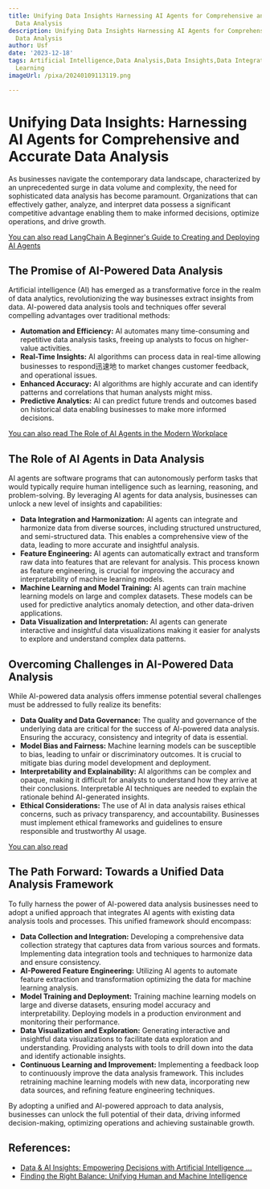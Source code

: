 ```yaml
---
title: Unifying Data Insights Harnessing AI Agents for Comprehensive and Accurate
  Data Analysis
description: Unifying Data Insights Harnessing AI Agents for Comprehensive and Accurate
  Data Analysis
author: Usf
date: '2023-12-18'
tags: Artificial Intelligence,Data Analysis,Data Insights,Data Integration,Data Science,Machine
  Learning
imageUrl: /pixa/20240109113119.png

---
```

# Unifying Data Insights: Harnessing AI Agents for Comprehensive and Accurate Data Analysis

As businesses navigate the contemporary data landscape, characterized by an unprecedented surge in data volume and complexity, the need for sophisticated data analysis has become paramount. Organizations that  can effectively gather, analyze, and interpret data possess a significant competitive advantage enabling them to make informed  decisions, optimize operations, and drive growth.

[You can also read LangChain A Beginner's Guide to Creating and Deploying AI  Agents](LangChain%20A%20Beginner%27s%20Guide%20to%20Creating%20and%20Deploying%20AI%20Agents)


## The Promise of AI-Powered Data Analysis

Artificial intelligence (AI) has emerged as a transformative force in the realm of data  analytics, revolutionizing the way businesses extract  insights from  data. AI-powered data analysis tools  and techniques offer several compelling advantages over traditional  methods:

- **Automation and Efficiency:** AI automates many time-consuming and repetitive data analysis tasks, freeing up analysts to focus on higher-value activities.
-  **Real-Time Insights:** AI algorithms can process data in real-time allowing businesses to respond迅速地 to market  changes  customer  feedback, and operational issues.
- **Enhanced  Accuracy:** AI algorithms are  highly accurate and can identify patterns and correlations that human analysts might  miss.
- **Predictive  Analytics:** AI can predict future trends and outcomes based on historical  data enabling businesses to make more informed decisions.

[You can also read The Role of AI Agents in the  Modern Workplace](The%20Role%20of%20AI%20Agents%20in%20the%20Modern%20Workplace)


## The Role of  AI Agents in Data Analysis

AI agents are software programs that can autonomously perform tasks that would typically require human intelligence such  as learning, reasoning, and problem-solving. By leveraging  AI agents for data  analysis, businesses can unlock a  new level of insights and capabilities:

- **Data Integration and  Harmonization:** AI agents  can integrate and harmonize data from diverse sources, including structured unstructured, and semi-structured data. This enables a comprehensive view of the  data, leading to more accurate and insightful analysis.
- **Feature Engineering:** AI agents can automatically extract and transform raw data into features that are relevant for analysis. This process known as  feature engineering, is  crucial for improving the accuracy and interpretability of machine learning models.
- **Machine Learning and Model Training:** AI agents can train machine learning models on large and complex datasets. These models can be used  for predictive analytics anomaly detection, and  other data-driven applications.
- **Data Visualization  and Interpretation:** AI agents can  generate interactive and insightful data visualizations making it easier for analysts to explore and understand complex data patterns.

## Overcoming Challenges in AI-Powered Data Analysis

While  AI-powered data analysis offers immense potential several challenges  must be addressed to fully realize its benefits:

- **Data Quality and Data Governance:** The quality  and  governance of the underlying data are  critical for the success of  AI-powered data  analysis. Ensuring the accuracy,  consistency and integrity of data is essential.
- **Model Bias and Fairness:** Machine  learning  models can be susceptible to bias, leading to unfair or discriminatory outcomes.  It is crucial to mitigate bias during model development  and deployment.
- **Interpretability and  Explainability:** AI algorithms  can be complex  and opaque, making it difficult for analysts to understand how  they arrive at their conclusions. Interpretable  AI  techniques are needed to explain the rationale behind  AI-generated insights.
- **Ethical Considerations:** The use of AI  in data analysis raises ethical concerns, such as privacy transparency, and accountability. Businesses  must implement ethical frameworks and guidelines to ensure responsible and trustworthy AI usage.

[You can also read ]()


## The Path Forward: Towards a Unified  Data Analysis  Framework

To fully harness the power  of AI-powered data analysis businesses need to adopt a unified approach that integrates AI agents with existing data analysis tools and processes. This unified framework should encompass:

- **Data Collection and Integration:** Developing a comprehensive data collection strategy that captures data from various sources and formats.  Implementing data integration tools and techniques  to harmonize data and ensure consistency.
- **AI-Powered Feature Engineering:** Utilizing AI agents to  automate feature extraction and transformation optimizing  the data for  machine  learning analysis.
-  **Model Training and Deployment:** Training machine learning models  on large and diverse datasets, ensuring model accuracy and interpretability. Deploying models in a production  environment and  monitoring their performance.
- **Data Visualization and Exploration:** Generating interactive and insightful data visualizations to facilitate data  exploration and understanding. Providing analysts with tools to drill down into the data and identify actionable insights.
- **Continuous Learning and Improvement:** Implementing a feedback loop to continuously  improve the data analysis  framework. This includes retraining machine learning models with new data, incorporating new  data  sources,  and refining feature engineering techniques.

By adopting a unified and AI-powered approach to data analysis, businesses can  unlock the full potential of their data, driving  informed decision-making, optimizing operations and achieving sustainable growth.

## References:
- [Data & AI Insights: Empowering Decisions with Artificial Intelligence ...](https://www.linkedin.com/pulse/data-ai-insights-empowering-decisions-artificial-intelligence-jha)
- [Finding the Right Balance: Unifying Human and Machine Intelligence](https://www.linkedin.com/pulse/finding-right-balance-unifying-human-machine-intelligence-helen-yu)

